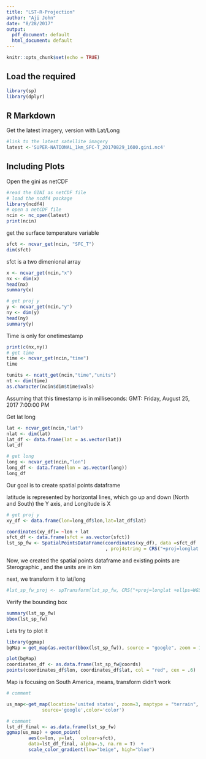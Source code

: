 ```yaml
---
title: "LST-R-Projection"
author: "Aji John"
date: "8/28/2017"
output:
  pdf_document: default
  html_document: default
---
```


```r
knitr::opts_chunk$set(echo = TRUE)
```

## Load the required

```r
library(sp)
library(dplyr)
```
## R Markdown

Get the latest imagery, version with Lat/Long

```r
#link to the latest satellite imagery
latest <-'SUPER-NATIONAL_1km_SFC-T_20170829_1600.gini.nc4'

```

## Including Plots

Open the gini as netCDF

```r
#read the GINI as netCDF file
# load the ncdf4 package
library(ncdf4)
# open a netCDF file
ncin <- nc_open(latest)
print(ncin)
```

get the surface temperature variable

```r

sfct <- ncvar_get(ncin, "SFC_T")
dim(sfct)

```

sfct is a two dimenional array

```r

x <- ncvar_get(ncin,"x")
nx <- dim(x)
head(nx)
summary(x)
```

```r
# get proj y
y <- ncvar_get(ncin,"y")
ny <- dim(y)
head(ny)
summary(y)
```

Time is only for onetimestamp
```r
print(c(nx,ny))
# get time
time <- ncvar_get(ncin,"time")
time

tunits <- ncatt_get(ncin,"time","units")
nt <- dim(time)
as.character(ncin$dim$time$vals)
```

Assuming that this timestamp is in milliseconds:
GMT: Friday, August 25, 2017 7:00:00 PM


Get lat long
```r

lat <- ncvar_get(ncin,"lat")
nlat <- dim(lat)
lat_df <- data.frame(lat = as.vector(lat))
lat_df
```

```r
# get long
long <- ncvar_get(ncin,"lon")
long_df <- data.frame(lon = as.vector(long))
long_df
```

Our goal is to create spatial points dataframe

latitude is represented by horizontal lines, which go up and down (North and South) the Y axis, and Longitude is X
```r
# get proj y
xy_df <- data.frame(lon=long_df$lon,lat=lat_df$lat)

coordinates(xy_df)= ~lon + lat
sfct_df <- data.frame(sfct = as.vector(sfct))
lst_sp_fw <- SpatialPointsDataFrame(coordinates(xy_df), data =sfct_df
                                    , proj4string = CRS("+proj=longlat +ellps=WGS84"))
```

Now, we created the spatial points dataframe and existing points are
Sterographic , and the units are in km

next, we transform it to lat/long

```r
#lst_sp_fw_proj <- spTransform(lst_sp_fw, CRS("+proj=longlat +ellps=WGS84"))
```


Verify the bounding box
```r
summary(lst_sp_fw)
bbox(lst_sp_fw)
```

Lets try to plot it

```r
library(ggmap)
bgMap = get_map(as.vector(bbox(lst_sp_fw)), source = "google", zoom = 1)
```

```r
plot(bgMap) 
coordinates_df <- as.data.frame(lst_sp_fw@coords)
points(coordinates_df$lon, coordinates_df$lat, col = "red", cex = .6)
```

Map is focusing on South America, means, transform didn't work
```r
# commemt

us_map<-get_map(location='united states', zoom=3, maptype = "terrain",
             source='google',color='color')
```
```r
# commemt
lst_df_final <- as.data.frame(lst_sp_fw)
ggmap(us_map) + geom_point(
        aes(x=lon, y=lat,  colour=sfct), 
        data=lst_df_final, alpha=.5, na.rm = T)  + 
        scale_color_gradient(low="beige", high="blue")
```
